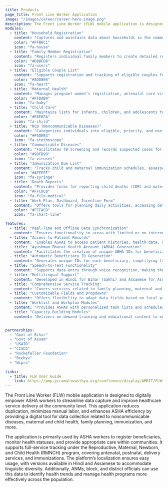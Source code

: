 ```yaml
---
title: Products
page_title: Front Line Worker Application
image: "/images/career/career-hero-image.png"
description: The Front Line Worker (FLW) mobile application is designed to digitally empower ASHA workers to streamline data capture and improve healthcare service delivery at the community level.
modules:
  - title: "Household Registration"
    content: "Captures and maintains data about households in the community for better tracking and service delivery."
    color: "#FFB6C1"
    icon: "fa-house"
  - title: "Family Member Registration"
    content: "Registers individual family members to create detailed records for each household."
    color: "#D8BFD8"
    icon: "fa-users"
  - title: "Eligible Couple List"
    content: "Supports registration and tracking of eligible couples for family planning and reproductive health services."
    color: "#ADD8E6"
    icon: "fa-heart"
  - title: "Maternal Health"
    content: "Manages pregnant women’s registration, antenatal care visits, delivery outcomes, postnatal visits, and registration of infants and children."
    color: "#FFDAB9"
    icon: "fa-baby"
  - title: "Child Care"
    content: "Maintains lists for infants, children, and adolescents to monitor growth, health visits, and early childhood development."
    color: "#E6E6FA"
    icon: "fa-child"
  - title: "NCD (Noncommunicable Diseases)"
    content: "Categorizes individuals into eligible, priority, and non-eligible lists for tracking and managing noncommunicable diseases."
    color: "#F5DEB3"
    icon: "fa-stethoscope"
  - title: "Communicable Diseases"
    content: "Facilitates TB screening and records suspected cases for early intervention and treatment."
    color: "#98FB98"
    icon: "fa-viruses"
  - title: "Immunization Due List"
    content: "Tracks child and maternal immunization schedules, assesses high-risk individuals, and includes dedicated sections for non-pregnant and pregnant women."
    color: "#AFEEEE"
    icon: "fa-syringe"
  - title: "Death Reports"
    content: "Provides forms for reporting child deaths (CDR) and maternal deaths (MDSR) to ensure accurate data collection and analysis."
    color: "#FFC0CB"
    icon: "fa-file-medical"
  - title: "Work Plan, Dashboard, Incentive Form"
    content: "Offers tools for planning daily activities, accessing data insights, and generating incentive forms for completed tasks."
    color: "#FFFACD"
    icon: "fa-chart-line"

features:
  - title: "Real-Time and Offline Data Synchronization"
    content: "Ensures functionality in areas with limited or no internet connectivity, syncing data automatically when connectivity is restored."
  - title: "Access to Patient Records"
    content: "Enables ASHAs to access patient histories, health data, and previous visit records effortlessly, supporting continuity of care."
  - title: "Ayushman Bharat Health Account (ABHA) Generation"
    content: "Facilitates the creation of unique ABHA IDs for beneficiaries, enabling streamlined tracking and EHR integration."
  - title: "Automatic Beneficiary ID Generation"
    content: "Generates unique IDs for each beneficiary, simplifying tracking and ensuring accuracy in patient identification."
  - title: "Speech-to-Text Functionality"
    content: "Supports data entry through voice recognition, making the process faster and reducing manual effort for ASHA workers."
  - title: "Multilingual Support"
    content: "Developed in Hindi for Bihar (Sakhi) and Assamese for Assam (Utprerna), making it accessible to ASHAs in their preferred language."
  - title: "Comprehensive Service Tracking"
    content: "Covers services related to family planning, maternal and child health, immunizations, and NCD screenings, ensuring holistic health tracking."
  - title: "Customizable Fields and Dropdowns"
    content: "Offers flexibility to adapt data fields based on local project needs, including dropdown values for easier data entry."
  - title: "Worklist and Workplan Modules"
    content: "Provides ASHAs with personalized task lists and schedules, improving task prioritization and day-to-day efficiency."
  - title: "Capacity Building Modules"
    content: "Delivers on-demand training and educational content to enhance ASHA competencies and support continuous skill development."


partnerships:
  - "Govt of Bihar"
  - "Govt of Assam"
  - "USAID"
  - "CISCO"
  - "Rockefeller Foundation"
  - "Beehyv"
  - "Wipro"

links:
  - title: FLW User Guide
    link: https://pmp.piramalswasthya.org/confluence/display/AMRIT/FLW+App+User+Guide
---
```


The Front Line Worker (FLW) mobile application is designed to digitally empower ASHA workers to streamline data capture and improve healthcare service delivery at the community level. This application reduces duplication, minimizes manual labor, and enhances ASHA efficiency by providing a digital tool for data collection related to noncommunicable diseases, maternal and child health, family planning, immunization, and more.

The application is primarily used by ASHA workers to register beneficiaries, monitor health statuses, and provide appropriate care within communities. It supports full-service tracking under the Reproductive, Maternal, Newborn, and Child Health (RMNCH) program, covering antenatal, postnatal, delivery services, and immunizations. The platform’s localization ensures easy usage, with versions available in Hindi and Assamese to accommodate linguistic diversity. Additionally, ANMs, block, and district officials can use this data to identify health trends and manage health programs more effectively across the population.
